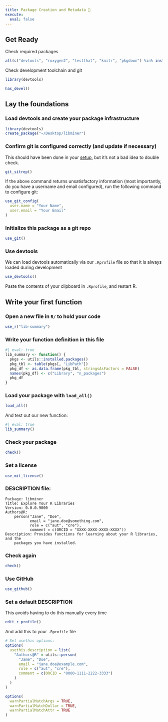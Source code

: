 ```yaml
---
title: Package Creation and Metadata 🧰
execute: 
  eval: false
---
```


## Get Ready

Check required packages

```r
all(c("devtools", "roxygen2", "testthat", "knitr", "pkgdown") %in% installed.packages())
```

Check development toolchain and git

```r
library(devtools)

has_devel()
```

## Lay the foundations

### Load devtools and create your package infrastructure

```r
library(devtools)
create_package("~/Desktop/libminer")
```

### Confirm git is configured correctly (and update if necessary)

This should have been done in your [setup](setup.qmd), but it's not a bad idea to double check.

```r
git_sitrep()
```

If the above command returns unsatisfactory information (most importantly, do you have a username and email configured), run the following command to configure git:

```r
use_git_config(
  user.name = "Your Name",
  user.email = "Your Email"
)
```

### Initialize this package as a git repo

```r
use_git()
```

### Use devtools

We can load devtools automatically via our `.Rprofile` file so that it is always loaded during development

```r
use_devtools()
```

Paste the contents of your clipboard in `.Rprofile`, and restart R.

## Write your first function

### Open a new file in `R/` to hold your code

```r
use_r("lib-summary")
```

### Write your function definition in this file

```r
#| eval: true
lib_summary <- function() {
  pkgs <- utils::installed.packages()
  pkg_tbl <- table(pkgs[, "LibPath"])
  pkg_df <- as.data.frame(pkg_tbl, stringsAsFactors = FALSE)
  names(pkg_df) <- c("Library", "n_packages")
  pkg_df
}
```

### Load your package with `load_all()`

```r
load_all()
```

And test out our new function:

```r
#| eval: true
lib_summary()
```

### Check your package

```r
check()
```

### Set a license

```r
use_mit_license()
```

### DESCRIPTION file:

```         
Package: libminer
Title: Explore Your R Libraries
Version: 0.0.0.9000
Authors@R: 
    person("Jane", "Doe",
           email = "jane.doe@something.com", 
           role = c("aut", "cre"),
           comment = c(ORCID = "XXXX-XXXX-XXXX-XXXX"))
Description: Provides functions for learning about your R libraries, and the 
    packages you have installed.
```

### Check again

```r
check()
```

### Use GitHub

```r
use_github()
```

### Set a default DESCRIPTION

This avoids having to do this manually every time

```r
edit_r_profile()
```

And add this to your `.Rprofile` file

```r
# Set usethis options:
options(
  usethis.description = list(
    "Authors@R" = utils::person(
      "Jame", "Doe",
      email = "jane.doe@example.com",
      role = c("aut", "cre"),
      comment = c(ORCID = "0000-1111-2222-3333")
    )
  )
)

options(
  warnPartialMatchArgs = TRUE,
  warnPartialMatchDollar = TRUE,
  warnPartialMatchAttr = TRUE
)
```
